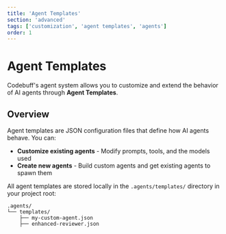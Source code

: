 ```yaml
---
title: 'Agent Templates'
section: 'advanced'
tags: ['customization', 'agent templates', 'agents']
order: 1
---
```


# Agent Templates

Codebuff's agent system allows you to customize and extend the behavior of AI agents through **Agent Templates**. 

## Overview

Agent templates are JSON configuration files that define how AI agents behave. You can:

- **Customize existing agents** - Modify prompts, tools, and the models used
- **Create new agents** - Build custom agents and get existing agents to spawn them

All agent templates are stored locally in the `.agents/templates/` directory in your project root:

```
.agents/
└── templates/
    ├── my-custom-agent.json
    ├── enhanced-reviewer.json
```